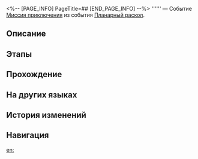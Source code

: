 <%-- [PAGE_INFO]
PageTitle=##
[END_PAGE_INFO] --%>
{{Дополнить|Диалоги.}}
{{Миссия Инфобокс
|id              = 8011401
|Название        = 
|Изображение     = Миссия .png
|Тип             = Миссия приключения
|Событие         = Планарный раскол
|Глава           = 
|Условия         = 
* Завершена [[Миссия приключения]] «[[Виртуальная вселенная II]]»
* Завершена [[Миссия Освоения]] «[[Время не ждёт, мой друг]]»
|Персонажи       = Первопроходец
|СтартЛокация    = [[Космическая станция «Герта»]] — [[Главная контрольная зона]]
|Мир             = Космическая станция «Герта»
|Предыдущая      = Виртуальная вселенная II
|Следующая       = 
|Награды         = 
}}
'''''' — Событие [[Миссия приключения]] из события [[Планарный раскол]].

==Описание==
{{Описание|<!--официальное описание из Перекрёстка судеб-->}}

==Этапы==


==Прохождение==
{{Дополнить}}

{{Диалог Конец}}

==На других языках==
{{На других языках
|en   = 
|zhs  = 
|zht  = 
|ja   = 
|ko   = 
|es   = 
|fr   = 
|ru   = 
|th   = 
|vi   = 
|de   = 
|id   = 
|pt   = 
}}

==История изменений==
{{История изменений|3.5}}

==Навигация==
{{Миссия приключения Навбокс|Глава }}

[[en:]]
